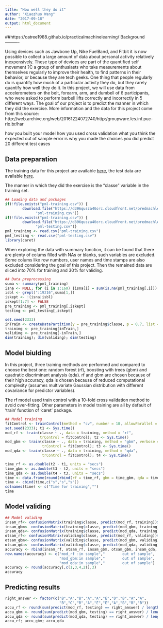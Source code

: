 ```yaml
---
title: "How well they do it"
author: "Xiaozhuo Wang"
date: "2017-09-18"
output: html_document
---
```

##https://catree1988.github.io/practicalmachinelearning/
Background
----------

Using devices such as Jawbone Up, Nike FuelBand, and Fitbit it is now possible to collect a large amount of data about personal activity relatively inexpensively. These type of devices are part of the quantified self movement ?C a group of enthusiasts who take measurements about themselves regularly to improve their health, to find patterns in their behavior, or because they are tech geeks. One thing that people regularly do is quantify how much of a particular activity they do, but they rarely quantify how well they do it. In this project, we will use data from accelerometers on the belt, forearm, arm, and dumbell of 6 participants, who were asked to perform barbell lifts correctly and incorrectly in 5 different ways. The goal of our project is to predict the manner in which they did the exercise. More information and the data for this project come from this source: http://web.archive.org/web/20161224072740/http:/groupware.les.inf.puc-rio.br/har

how you built your model
how you used cross validation
what you think the expected out of sample error is
why you made the choices you did
predict 20 different test cases

Data preparation
----------------

The training data for this project are available [here](https://d396qusza40orc.cloudfront.net/predmachlearn/pml-training.csv), 
the test data are available [here](https://d396qusza40orc.cloudfront.net/predmachlearn/pml-testing.csv).

The manner in which they did the exercise is the "classe" variable in the training set. 

```r
## Loading data and packages
if(!file.exists("pml-training.csv")) {
        download.file("https://d396qusza40orc.cloudfront.net/predmachlearn/pml-training.csv",
              "pml-training.csv")}
if(!file.exists("pml-training.csv")) {
        download.file("https://d396qusza40orc.cloudfront.net/predmachlearn/pml-testing.csv",
              "pml-testing.csv")}
pml_training <- read.csv("pml-training.csv")
pml_testing <- read.csv("pml-testing.csv")
library(caret)
```

When exploring the data with summary function, it can be found that there are plenty 
of colums filled with NAs or blanks, such variables are excluded. Some colums like 
row numbers, user names and time stamps are also excluded considering the goal of 
this project. Then the remained data are sliced into 70% for training and 30% for 
validing.

```r
## Data preprocessing
suma <- summary(pml_training)
isna <- NULL; for (i in 1:160) {isna[i] = sum(is.na(pml_training[,i])) == 19216}
isbl <- grepl(":19216",suma[1,])
iskept <- !(isna|isbl)
iskept[1:7] <- FALSE
pre_training <- pml_training[,iskept]
testing <- pml_testing[,iskept]

set.seed(2333)
inTrain <- createDataPartition(y = pre_training$classe, p = 0.7, list = FALSE)
training <- pre_training[inTrain,]
validing <- pre_training[-inTrain,]
dim(training); dim(validing); dim(testing)
```

Model biulding
--------------

In this project, three training methods are performed and compared to choose the 
best one: random forest (rf), boosting with trees (gbm) and quadratic discriminant 
analysis (qda). rf and gbm are chosen because of their high accuracy, qda is chosen 
because of reduced computational complexity (assumes multivariate Gaussian distribution 
with different covariance for predictor variables).

The rf model used train control with a 10-fold cross validation method to avoid 
over-fitting. Other parameters in model training are all by default of 'train' function 
of 'caret' package.

```r
## Model training
fitControl <- trainControl(method = "cv", number = 10, allowParallel = TRUE)
set.seed(2333); t1 <- Sys.time()
mod_rf <- train(classe ~ ., data = training, method = "rf", 
                trControl = fitControl); t2 <- Sys.time()
mod_gbm <- train(classe ~ ., data = training, method = "gbm", verbose = FALSE, 
                 trControl = fitControl); t3 <- Sys.time()
mod_qda <- train(classe ~ ., data = training, method = "qda", 
                 trControl = fitControl); t4 <- Sys.time()

time_rf <- as.double(t2 - t1, units = "secs")
time_gbm <- as.double(t3 - t2, units = "secs")
time_qda <- as.double(t4 - t3, units = "secs")
time <- data.frame(round(rbind(rf = time_rf, gbm = time_gbm, qda = time_qda), 0))
time <- cbind(time,c("s","s","s"))
colnames(time) <- c("Time for training","")
time
```

Model validing
--------------



```r
## Model validing
insam_rf<- confusionMatrix(training$classe, predict(mod_rf, training))$overall
insam_gbm<- confusionMatrix(training$classe, predict(mod_gbm, training))$overall
insam_qda<- confusionMatrix(training$classe, predict(mod_qda, training))$overall
otsam_rf<- confusionMatrix(validing$classe, predict(mod_rf, validing))$overall
otsam_gbm<- confusionMatrix(validing$classe, predict(mod_gbm, validing))$overall
otsam_qda<- confusionMatrix(validing$classe, predict(mod_qda, validing))$overall
accuracy <- rbind(insam_rf, otsam_rf, insam_gbm, otsam_gbm, insam_qda, otsam_qda)
row.names(accuracy) <- c("mod_rf :in sample","        out of sample",
                         "mod_gbm:in sample","        out of sample",
                         "mod_qda:in sample","        out of sample")
accuracy <- round(accuracy[,c(1,3,4,2)],3)
accuracy
```

Predicting results
------------------



```r
right_answer <- factor(c("B","A","B","A","A","E","D","B","A","A",
                         "B","C","B","A","E","E","A","B","B","B"))
accu_rf <- round(sum(predict(mod_rf, testing) == right_answer) / length(right_answer), 2)
accu_gbm <- round(sum(predict(mod_gbm, testing) == right_answer) / length(right_answer), 2)
accu_qda <- round(sum(predict(mod_qda, testing) == right_answer) / length(right_answer), 2)
accu_rf; accu_gbm; accu_qda
```


